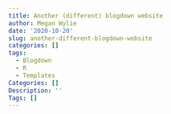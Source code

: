 ```yaml
---
title: Another (different) blogdown website
author: Megan Wylie
date: '2020-10-20'
slug: another-different-blogdown-website
categories: []
tags:
  - Blogdown
  - R
  - Templates
Categories: []
Description: ''
Tags: []
---
```



